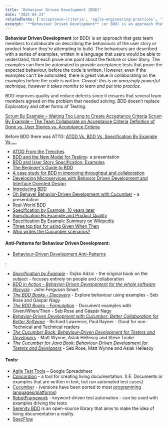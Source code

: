 ```yaml
---
title: "Behaviour Driven Development [BDD]"
date: "2021-04-23"
relatedTerms: ['acceptance-criteria', 'agile-engineering-practices', 'test-driven-development-versus-behaviour-driven-development']
excerpt: '**Behaviour Driven Development** (or BDD) is an approach that gets team members to'
---
```


**Behaviour Driven Development** (or BDD) is an approach that gets team members to collaborate on describing the behaviours of the user story or product feature they're attempting to build. The behaviours are described with a series of examples, written in a language that users would be able to understand, that each prove one point about the feature or User Story. The examples can then be automated to provide acceptance tests that prove the expected behaviour, before the code is written. However, even if the examples can't be automated, there is great value in collaborating on the examples before the code is written. _Caveat: this is an amazingly powerful technique, however it takes months to learn and put into practice._

BDD improves quality and reduce defects since it ensures that several team members agreed on the problem that needed solving. BDD doesn’t replace Exploratory and other forms of Testing.

[Scrum By Example – Waiting Too Long to Create Acceptance Criteria]((/blog/creating-acceptance-criteria-waiting-too-long))
[Scrum By Example – The Team Collaborate on Acceptance Criteria]((/blog/scrummaster-tales-team-collaborate-acceptance-criteria))
[Definition of Done vs. User Stories vs. Acceptance Criteria](/blog/definition-of-done-user-stories-acceptance-criteria)

<HighlightBox heading="Resource Links" variant="resourceLinks">

Before BDD there was ATTD: [ATDD Vs. BDD Vs. Specification By Example Vs ….](https://janetgregory.ca/atdd-vs-bdd-vs-specification-by-example-vs/)

- [ATDD From the Trenches](https://www.infoq.com/articles/atdd-from-the-trenches/)
- [BDD and the New Model for Testing](https://www.infoq.com/presentations/bdd-model-testing/)\- a presentation
- [BDD and User Story Specification: Examples](https://www.apptio.com/blog/bdd-and-user-story-specification-examples/)
- [The Beginner's Guide to BDD](https://inviqa.com/blog/bdd-guide)
- [A case study for BDD in improving throughput and collaboration](https://cucumber.io/blog/bdd/improving-throughput-and-collaboration/)
- [Developing Microservices with Behavior Driven Development and Interface Oriented Design](https://www.infoq.com/articles/microservices-bdd-interface-oriented/)
- [Introducing BDD](https://dannorth.net/introducing-bdd/)
- [Oh Behave! Behavior-Driven Development with Cucumber](https://www.infoq.com/presentations/bdd-cucumber/) - a presentation
- [Real-World BDD](https://learnbdd.com/minimal-bdd)
- [Specification by Example, 10 years later](https://gojko.net/2020/03/17/sbe-10-years.html)
- [Specification By Example and Product Quality](https://www.womentesters.com/specification-by-example-and-product-quality/)
- [Specification By Example Summary on Wikipedia](https://en.wikipedia.org/wiki/Specification_by_example)
- [Three top tips for using Given When Then](https://theitriskmanager.com/2016/08/09/three-top-tips-for-using-given-when-then/)
- [Who writes the Cucumber scenarios?](https://medium.com/@mattwynne/who-writes-the-cucumber-scenarios-6ca5f390c2fa)

#### Anti-Patterns for Behaviour Driven Development:

- [Behaviour-Driven Development Anti-Patterns](https://www.infoq.com/news/2016/09/bdd-anti-patterns/)

</HighlightBox>

<HighlightBox heading="Related Books" variant="relatedBooks">:

- _[Specification by Example](https://gojko.net/books/specification-by-example/)_ \- Gojko Adzic - the original book on the subject - focuses entirely on people and collaboration
- [_BDD in Action - Behavior-Driven Development for the whole software lifecycle_](https://www.manning.com/books/bdd-in-action) - John Ferguson Smart
- _[The BDD Books - Discovery](https://leanpub.com/bddbooks-discovery)_ - Explore behaviour using examples - Seb Rose and Gáspár Nagy
- _[The BDD Books – Formulation](https://leanpub.com/bddbooks-formulation)_ - Document examples with Given/When/Then - Seb Rose and Gáspár Nagy
- [_Behavior-Driven Development with Cucumber: Better Collaboration for Better Software_](https://www.amazon.com/Behavior-Driven-Development-Cucumber-Specification-Example/dp/0321772636/) - Richard Lawrence, Paul Rayner - Good for non-Technical and Technical readers
- [_The Cucumber Book: Behaviour-Driven Development for Testers and Developers_](https://www.amazon.com/Cucumber-Book-Behaviour-Driven-Development-Developers/dp/1680502387/) - Matt Wynne, Aslak Hellesoy and Steve Tooke
- _[The Cucumber for Java Book: Behaviour-Driven Development for Testers and Developers](https://www.amazon.com/Cucumber-Java-Book-Behaviour-Driven-Development/dp/1941222293/)_ - Seb Rose, Matt Wynne and Aslak Hellesoy

#### Tools:

- [Agile Test Tools](https://docs.google.com/spreadsheets/d/1CTo4J8hUkl0hNUuYdFXG4NwDfN9cMlIM_06P0fe9kKQ/edit) – Google Spreadsheet
- [Concordion](https://concordion.org/) - a tool for creating living documentation. (I.E. Documents or examples that are written in text, but run automated test cases)
- [Cucumber](https://cucumber.io/tools/cucumber-open/) - (versions have been ported to most [programming languages/platforms](https://cucumber.io/tools/cucumber-open/))
- [RobotFramework](https://robotframework.org/) - keyword-driven test automation - can be used with examples driving the tests
- [Serenity BDD](https://serenity-bdd.github.io/) is an open-source library that aims to make the idea of living documentation a reality.
- [SpecFlow](https://specflow.org)
</HighlightBox>
